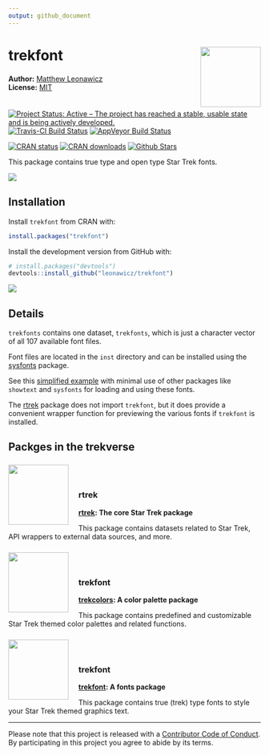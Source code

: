 ```yaml
---
output: github_document
---
```


<!-- README.md is generated from README.Rmd. Please edit that file -->

# trekfont <img src="man/figures/logo.png" style="margin-left:10px;margin-bottom:5px;" width="120" align="right">
**Author:** [Matthew Leonawicz](https://leonawicz.github.io/blog/) <a href="https://orcid.org/0000-0001-9452-2771" target="orcid.widget">
<image class="orcid" src="https://members.orcid.org/sites/default/files/vector_iD_icon.svg" height="16"></a>
<br/>
**License:** [MIT](https://opensource.org/licenses/GPL-3.0)<br/>

[![Project Status: Active – The project has reached a stable, usable state and is being actively developed.](http://www.repostatus.org/badges/latest/active.svg)](http://www.repostatus.org/#active)
[![Travis-CI Build Status](https://travis-ci.org/leonawicz/trekfont.svg?branch=master)](https://travis-ci.org/leonawicz/trekfont)
[![AppVeyor Build Status](https://ci.appveyor.com/api/projects/status/github/leonawicz/trekfont?branch=master&svg=true)](https://ci.appveyor.com/project/leonawicz/trekfont)

[![CRAN status](http://www.r-pkg.org/badges/version/trekfont)](https://cran.r-project.org/package=trekfont)
[![CRAN downloads](http://cranlogs.r-pkg.org/badges/grand-total/trekfont)](https://cran.r-project.org/package=trekfont) 
[![Github Stars](https://img.shields.io/github/stars/leonawicz/trekfont.svg?style=social&label=Github)](https://github.com/leonawicz/trekfont)

This package contains true type and open type Star Trek fonts.

<img src="https://raw.githubusercontent.com/leonawicz/rtrek/master/data-raw/images/font_preview.png">

## Installation

Install `trekfont` from CRAN with:

``` r
install.packages("trekfont")
```

Install the development version from GitHub with:

``` r
# install.packages("devtools")
devtools::install_github("leonawicz/trekfont")
```

<img src="https://raw.githubusercontent.com/leonawicz/blog/master/static/img/post/trekfont_plot.png">

## Details

`trekfonts` contains one dataset, `trekfonts`, which is just a character vector of all 107 available font files.

Font files are located in the `inst` directory and can be installed using the [sysfonts](https://CRAN.R-project.org/package=sysfonts) package.

See this [simplified example](https://leonawicz.github.io/blog/post/trekfont-star-trek-themed-fonts-package/) with minimal use of other packages like `showtext` and `sysfonts` for loading and using these fonts.

The [rtrek](https://github.com/leonawicz/rtrek) package does not import `trekfont`, but it does provide a convenient wrapper function for previewing the various fonts if `trekfont` is installed.

## Packges in the trekverse

<div class="row">
<div class="col-sm-2">
<img src="https://raw.githubusercontent.com/leonawicz/rtrek/master/man/figures/logo.png" style="float:left;margin-right:20px;margin-bottom:10px;" width="120">
</div>
<div class="col-sm-10">
<h3 style="padding-top:50px;">rtrek</h3>
<h4 style="padding:0px;margin-top:5px;margin-bottom:5px;"><a href="https://github.com/leonawicz/rtrek">rtrek</a>: The core Star Trek package</h4>
This package contains datasets related to Star Trek, API wrappers to external data sources, and more.
</div></div>

<div class="row">
<div class="col-sm-2">
<img src="https://raw.githubusercontent.com/leonawicz/trekcolors/master/man/figures/logo.png" style="float:left;margin-right:20px;margin-bottom:10px;" width="120">
</div>
<div class="col-sm-10">
<h3 style="padding-top:50px;">trekfont</h3>
<h4 style="padding:0px;margin-top:5px;margin-bottom:5px;"><a href="https://github.com/leonawicz/rtrek">trekcolors</a>: A color palette package</h4>
This package contains predefined and customizable Star Trek themed color palettes and related functions.
</div></div>

<div class="row">
<div class="col-sm-2">
<img src="https://raw.githubusercontent.com/leonawicz/trekfont/master/man/figures/logo.png" style="float:left;margin-right:20px;margin-bottom:10px;" width="120">
</div>
<div class="col-sm-10">
<h3 style="padding-top:50px;">trekfont</h3>
<h4 style="padding:0px;margin-top:5px;margin-bottom:5px;"><a href="https://github.com/leonawicz/rtrek">trekfont</a>: A fonts package</h4>
This package contains true (trek) type fonts to style your Star Trek themed graphics text.
</div></div>

---

Please note that this project is released with a [Contributor Code of Conduct](https://github.com/leonawicz/trekfont/blob/master/CODE_OF_CONDUCT.md). By participating in this project you agree to abide by its terms.
